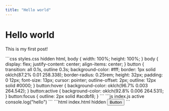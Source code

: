 ```yaml
---
title: "Hello world"
---
```

 
# Hello world
 
This is my first post!

<Playground>
```css styles.css hidden
html, body {
  width: 100%;
  height: 100%;
}
body {
  display: flex;
  justify-content: center;
  align-items: center;
}
button {
  transition: all 0.1s, outline 0.3s;
  background-color: #fff;
  border: 1px solid oklch(87.2% 0.01 258.338);
  border-radius: 0.25rem;
  height: 32px;
  padding: 0 12px;
  font-size: 13px;
  cursor: pointer;
  outline-offset: 2px;
  outline: 12px solid #0000;
}
button:hover {
  background-color: oklch(96.7% 0.003 264.542);
}
button:active {
  background-color: oklch(92.8% 0.006 264.531);
}
button:focus {
  outline: 2px solid #acdbf8;
}
```
```js index.js active
console.log("hello")
```
```html index.html hidden
<button>Button</button>
```
</Playground>
